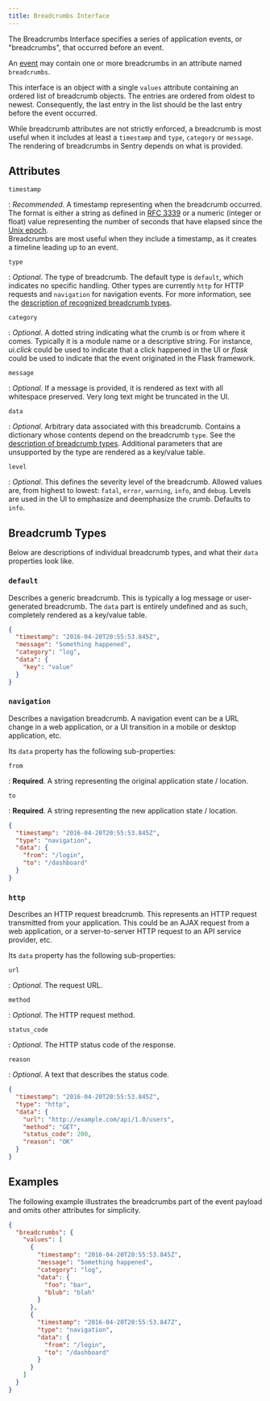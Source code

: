 ```yaml
---
title: Breadcrumbs Interface
---
```


The Breadcrumbs Interface specifies a series of application events, or
"breadcrumbs", that occurred before an event.

An [event](/sdk/event-payloads/) may contain one or more breadcrumbs in an attribute named `breadcrumbs`.

This interface is an object with a single `values` attribute containing an
ordered list of breadcrumb objects. The entries are ordered from oldest to
newest. Consequently, the last entry in the list should be the last entry before
the event occurred.

While breadcrumb attributes are not strictly enforced, a breadcrumb is most
useful when it includes at least a `timestamp` and `type`, `category` or
`message`. The rendering of breadcrumbs in Sentry depends on what is provided.

## Attributes

`timestamp`

: _Recommended_. A timestamp representing when the breadcrumb occurred. The
  format is either a string as defined in [RFC
  3339](https://tools.ietf.org/html/rfc3339) or a numeric (integer or float)
  value representing the number of seconds that have elapsed since the [Unix
  epoch](https://en.wikipedia.org/wiki/Unix_time).  
  Breadcrumbs are most useful when they include a timestamp, as it creates a
  timeline leading up to an event.

`type`

: _Optional_. The type of breadcrumb. The default type is `default`, which
  indicates no specific handling. Other types are currently `http` for HTTP
  requests and `navigation` for navigation events. For more information, see the
  [description of recognized breadcrumb types](#breadcrumb-types).

`category`

: _Optional_. A dotted string indicating what the crumb is or from where it
  comes. Typically it is a module name or a descriptive string. For instance,
  _ui.click_ could be used to indicate that a click happened in the UI or
  _flask_ could be used to indicate that the event originated in the Flask
  framework.

`message`

: _Optional_. If a message is provided, it is rendered as text with all
  whitespace preserved. Very long text might be truncated in the UI.

`data`

: _Optional_. Arbitrary data associated with this breadcrumb. Contains a
  dictionary whose contents depend on the breadcrumb `type`. See the
  [description of breadcrumb types](#breadcrumb-types). Additional parameters
  that are unsupported by the type are rendered as a key/value table.

`level`

: _Optional_. This defines the severity level of the breadcrumb. Allowed values
  are, from highest to lowest: `fatal`, `error`, `warning`, `info`, and `debug`.
  Levels are used in the UI to emphasize and deemphasize the crumb. Defaults to
  `info`.

## Breadcrumb Types

Below are descriptions of individual breadcrumb types, and what their `data`
properties look like.

### `default`

Describes a generic breadcrumb. This is typically a log message or
user-generated breadcrumb. The `data` part is entirely undefined and as such,
completely rendered as a key/value table.

```json
{
  "timestamp": "2016-04-20T20:55:53.845Z",
  "message": "Something happened",
  "category": "log",
  "data": {
    "key": "value"
  }
}
```

### `navigation`

Describes a navigation breadcrumb. A navigation event can be a URL change in a
web application, or a UI transition in a mobile or desktop application, etc.

Its `data` property has the following sub-properties:

`from`

: **Required**. A string representing the original application state / location.

`to`

: **Required**. A string representing the new application state / location.

```json
{
  "timestamp": "2016-04-20T20:55:53.845Z",
  "type": "navigation",
  "data": {
    "from": "/login",
    "to": "/dashboard"
  }
}
```

### `http`

Describes an HTTP request breadcrumb. This represents an HTTP request
transmitted from your application. This could be an AJAX request from a web
application, or a server-to-server HTTP request to an API service provider, etc.

Its `data` property has the following sub-properties:

`url`

: _Optional_. The request URL.

`method`

: _Optional_. The HTTP request method.

`status_code`

: _Optional_. The HTTP status code of the response.

`reason`

: _Optional_. A text that describes the status code.

```json
{
  "timestamp": "2016-04-20T20:55:53.845Z",
  "type": "http",
  "data": {
    "url": "http://example.com/api/1.0/users",
    "method": "GET",
    "status_code": 200,
    "reason": "OK"
  }
}
```

## Examples

The following example illustrates the breadcrumbs part of the <Link to="/sdk/event-payloads/">event
payload</Link> and omits other attributes for simplicity.

```json
{
  "breadcrumbs": {
    "values": [
      {
        "timestamp": "2016-04-20T20:55:53.845Z",
        "message": "Something happened",
        "category": "log",
        "data": {
          "foo": "bar",
          "blub": "blah"
        }
      },
      {
        "timestamp": "2016-04-20T20:55:53.847Z",
        "type": "navigation",
        "data": {
          "from": "/login",
          "to": "/dashboard"
        }
      }
    ]
  }
}
```
